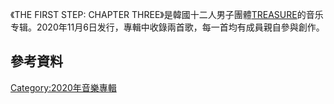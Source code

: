 {{Merge to|Treasure_(組合)|discuss=Talk:Treasure_(組合)#請求與THE FIRST STEP: CHAPTER THREE合併|time=2020-11-06T04:08:02+00:00}}
{{Unreferenced|time=2021-05-08T05:46:30+00:00}}
{{Infobox album
| Name = THE FIRST STEP: CHAPTER THREE
| Type = studio
| Artist = [[TREASURE|TREASURE]]
| Cover = 
| Released = {{Start date|2020|11|6}}
| Format = [[CD|CD]]、[[數位音樂下載|數位音樂下載]]
| Recorded = 2020年於[[首爾|首爾]]YG Studio
| Genre = [[韓國流行音樂|K-pop]]、[[嘻哈|嘻哈]]、[[R&B|R&B]]
| Length = 7:45
| Label = [[YG娛樂|YG娛樂]]
| Producer = [[崔玹碩|崔玹碩]]、[[Haruto|Haruto]]、[[Yoshi|Yoshi]]、[[Asahi|Asahi]]
| Chart position = 
| Last album = [[THE_FIRST_STEP:_CHAPTER_TWO|THE FIRST STEP: CHAPTER TWO]]<br>（2020年）
| This album = THE FIRST STEP: CHAPTER THREE<br>（2020年）
| Next album = [[THE_FIRST_STEP:_TREASURE_EFFECT|THE FIRST STEP: TREASURE EFFECT]]<br>（2021年）
| Misc =
}}
《THE FIRST STEP: CHAPTER THREE》是韓國十二人男子團體[[TREASURE|TREASURE]]的音乐专辑。2020年11月6日发行，專輯中收錄兩首歌，每一首均有成員親自參與創作。

== 參考資料 ==
{{reflist}}

[[Category:2020年音樂專輯|Category:2020年音樂專輯]]
{{album-stub}}